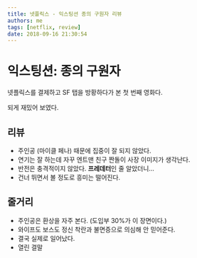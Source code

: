 ```yaml
---
title: 넷플릭스 - 익스팅션 종의 구원자 리뷰
authors: me
tags: [netflix, review]
date: 2018-09-16 21:30:54
---
```



# 익스팅션: 종의 구원자

넷플릭스를 결제하고 SF 탭을 방황하다가 본 첫 번째 영화다.

<ReactPlayer
  url="https://www.youtube.com/watch?v=NNuIXqJGAqA"
  controls
  pip
  playsinline
/>

되게 재밌어 보였다.

## 리뷰

- 주인공 (마이클 페나) 때문에 집중이 잘 되지 않았다.
- 연기는 잘 하는데 자꾸 엔트맨 친구 짠돌이 사장 이미지가 생각난다.
- 반전은 충격적이지 않았다. **프레데터**인 줄 알았더니...
- 건너 뛰면서 볼 정도로 흥미는 떨어진다.

## 줄거리

- 주인공은 환상을 자주 본다. (도입부 30%가 이 장면이다.)
- 와이프도 보스도 정신 착란과 불면증으로 의심해 안 믿어준다.
- 결국 실제로 일어났다.
- 열린 결말
